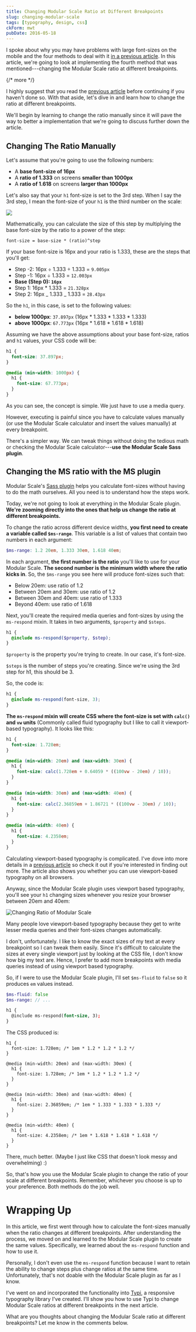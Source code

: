 ```yaml
---
title: Changing Modular Scale Ratio at Different Breakpoints
slug: changing-modular-scale
tags: [typography, design, css]
ckForm: mwt
pubDate: 2016-05-18
---
```


I spoke about why you may have problems with large font-sizes on the mobile and the four methods to deal with it [in a previous article](/blog/responsive-modular-scale). In this article, we're going to look at implementing the fourth method that was mentioned---changing the Modular Scale ratio at different breakpoints.

{/* more */}

I highly suggest that you read the [previous article](/blog/responsive-modular-scale) before continuing if you haven't done so. With that aside, let's dive in and learn how to change the ratio at different breakpoints.

We'll begin by learning to change the ratio manually since it will pave the way to better a implementation that we're going to discuss further down the article.

## Changing The Ratio Manually

Let's assume that you're going to use the following numbers:

- A **base font-size of 16px**
- A **ratio of 1.333** on screens **smaller than 1000px**
- A **ratio of 1.618** on screens **larger than 1000px**

Let's also say that your `h1` font-size is set to the 3rd step. When I say the 3rd step, I mean the font-size of your `h1` is the third number on the scale:

<Image
  src='/assets/2016/changing-ms-ratio/modular-scale-steps.png'
  caption='Modular Scale Steps'
/>

Mathematically, you can calculate the size of this step by multiplying the base font-size by the ratio to a power of the step:

`font-size = base-size * (ratio)^step`

If your base font-size is 16px and your ratio is 1.333, these are the steps that you'll get:

- Step -2: 16px ÷ 1.333 ÷ 1.333 = `9.005px`
- Step -1: 16px ÷ 1.333 = `12.003px`
- **Base (Step 0): `16px`**
- Step 1: 16px \* 1.333 = `21.328px`
- Step 2: 16px _ 1.333 _ 1.333 = `28.43px`

So the `h1`, in this case, is set to the following values:

- **below 1000px**: `37.897px` (16px \* 1.333 \* 1.333 \* 1.333)
- **above 1000px**: `67.773px` (16px \* 1.618 \* 1.618 \* 1.618)

Assuming we have the above assumptions about your base font-size, ratios and `h1` values, your CSS code will be:

```css
h1 {
  font-size: 37.897px;
}

@media (min-width: 1000px) {
  h1 {
    font-size: 67.773px;
  }
}
```

As you can see, the concept is simple. We just have to use a media query.

However, executing is painful since you have to calculate values manually (or use the Modular Scale calculator and insert the values manually) at every breakpoint.

There's a simpler way. We can tweak things without doing the tedious math or checking the Modular Scale calculator---**use the Modular Scale Sass plugin**.

## Changing the MS ratio with the MS plugin

Modular Scale's [Sass plugin](https://github.com/modularscale/modularscale-sass) helps you calculate font-sizes without having to do the math ourselves. All you need is to understand how the steps work.

Today, we're not going to look at everything in the Modular Scale plugin. **We're zooming directly into the ones that help us change the ratio at different breakpoints.**

To change the ratio across different device widths, **you first need to create a variable called `$ms-range`**. This variable is a list of values that contain two numbers in each argument:

```scss
$ms-range: 1.2 20em, 1.333 30em, 1.618 40em;
```

In each argument, **the first number is the ratio** you'll like to use for your Modular Scale. **The second number is the minimum width where the ratio kicks in**. So, the `$ms-range` you see here will produce font-sizes such that:

- Below 20em: use ratio of 1.2
- Between 20em and 30em: use ratio of 1.2
- Between 30em and 40em: use ratio of 1.333
- Beyond 40em: use ratio of 1.618

Next, you'll create the required media queries and font-sizes by using the `ms-respond` mixin. It takes in two arguments, `$property` and `$steps`.

```scss
h1 {
  @include ms-respond($property, $step);
}
```

`$property` is the property you're trying to create. In our case, it's font-size.

`$steps` is the number of steps you're creating. Since we're using the 3rd step for h1, this should be 3.

So, the code is:

```scss
h1 {
  @include ms-respond(font-size, 3);
}
```

**The `ms-respond` mixin will create CSS where the font-size is set with `calc()` and `vw` units** (Commonly called fluid typography but I like to call it viewport-based typography). It looks like this:

```scss
h1 {
  font-size: 1.728em;
}

@media (min-width: 20em) and (max-width: 30em) {
  h1 {
    font-size: calc(1.728em + 0.64059 * ((100vw - 20em) / 10));
  }
}

@media (min-width: 30em) and (max-width: 40em) {
  h1 {
    font-size: calc(2.36859em + 1.86721 * ((100vw - 30em) / 10));
  }
}

@media (min-width: 40em) {
  h1 {
    font-size: 4.2358em;
  }
}
```

Calculating viewport-based typography is complicated. I've dove into more details in a [previous article](/blog/viewport-based-typography) so check it out if you're interested in finding out more. The article also shows you whether you can use viewport-based typography on all browsers.

Anyway, since the Modular Scale plugin uses viewport based typography, you'll see your `h1` changing sizes whenever you resize your browser between 20em and 40em:

<Image
  src='/assets/2016/changing-ms-ratio/change-ratio.gif'
  alt='Changing Ratio of Modular Scale'
/>

Many people love viewport-based typography because they get to write lesser media queries and their font-sizes changes automatically.

I don't, unfortunately. I like to know the exact sizes of my text at every breakpoint so I can tweak them easily. Since it's difficult to calculate the sizes at every single viewport just by looking at the CSS file, I don't know how big my text are. Hence, I prefer to add more breakpoints with media queries instead of using viewport based typography.

So, if I were to use the Modular Scale plugin, I'll set `$ms-fluid` to `false` so it produces `em` values instead.

```scss
$ms-fluid: false
$ms-range: // ...

h1 {
  @include ms-respond(font-size, 3);
}
```

The CSS produced is:

```
h1 {
  font-size: 1.728em; /* 1em * 1.2 * 1.2 * 1.2 */
}

@media (min-width: 20em) and (max-width: 30em) {
  h1 {
    font-size: 1.728em; /* 1em * 1.2 * 1.2 * 1.2 */
  }
}

@media (min-width: 30em) and (max-width: 40em) {
  h1 {
    font-size: 2.36859em; /* 1em * 1.333 * 1.333 * 1.333 */
  }
}

@media (min-width: 40em) {
  h1 {
    font-size: 4.2358em; /* 1em * 1.618 * 1.618 * 1.618 */
  }
}
```

There, much better. (Maybe I just like CSS that doesn't look messy and overwhelming) :)

So, that's how you use the Modular Scale plugin to change the ratio of your scale at different breakpoints. Remember, whichever you choose is up to your preference. Both methods do the job well.

# Wrapping Up

In this article, we first went through how to calculate the font-sizes manually when the ratio changes at different breakpoints. After understanding the process, we moved on and learned to the Modular Scale plugin to create the same values. Specifically, we learned about the `ms-respond` function and how to use it.

Personally, I don't even use the `ms-respond` function because I want to retain the ability to change steps plus change ratios at the same time. Unfortunately, that's not doable with the Modular Scale plugin as far as I know.

I've went on and incorporated the functionality into [Typi](https://github.com/zellwk/typi), a responsive typography library I've created. I'll show you how to use Typi to change Modular Scale ratios at different breakpoints in the next article.

What are you thoughts about changing the Modular Scale ratio at different breakpoints? Let me know in the comments below.
